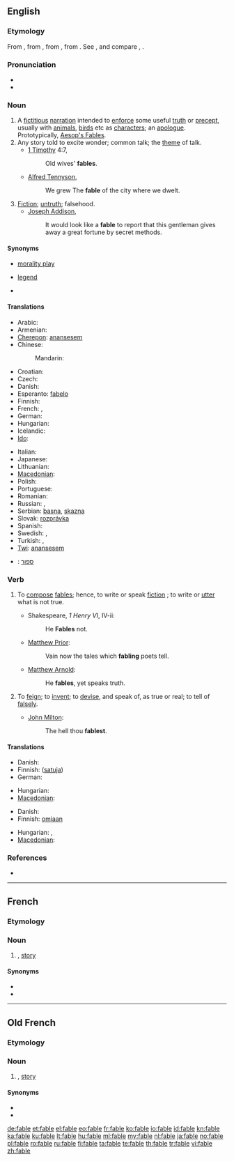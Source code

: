 {{wikipedia}}
==English==

===Etymology===
From {{etyl|enm|en}}, from {{etyl|fro|en}} {{term|fable|lang=fro}}, from {{etyl|la|en}} {{term|fabula|lang=la}}, from {{term|fari||to speak, say|lang=la}}. See {{term|Ban}}, and compare {{term|fabulous}}, {{term|fame}}.

===Pronunciation===
* {{audio|en-us-fable.ogg|Audio (US)}}
* {{rhymes|eɪbəl}}

===Noun===
{{en-noun}}

# A [[fictitious]] [[narration]] intended to [[enforce]] some useful [[truth]] or [[precept]], usually with [[animals]], [[birds]] etc as [[characters]]; an [[apologue]]. Prototypically, [[w:Aesop's Fables|Aesop's Fables]].
# Any story told to excite wonder; common talk; the [[theme]] of talk.
#* [[w:First Epistle to Timothy|1 Timothy]] 4:7,
#*: Old wives' '''fables'''.
#* [[w:Alfred Tennyson, 1st Baron Tennyson|Alfred Tennyson]],
#*: We grew The '''fable''' of the city where we dwelt.
# [[fiction|Fiction]]; [[untruth]]; falsehood.
#* [[w:Joseph Addison|Joseph Addison]],
#*: It would look like a '''fable''' to report that this gentleman gives away a great fortune by secret methods.

====Synonyms====
* {{sense|fiction to enforce a useful precept}} [[morality play]]
* {{sense|story to excite wonder}} [[legend]]
* {{sense|falsehood}}

====Translations====
{{trans-top|story or tale intended to instruct, to amuse, to enforce some useful truth or precept}}
* Arabic: {{t|ar|أسطورة|f|tr='usTuura}}
* Armenian: {{t+|hy|առակ|tr=aṙak}}
* [[Cherepon]]: [[anansesem]]
* Chinese:
*: Mandarin: {{t-|cmn|寓言|tr=yùyán|sc=Hani}}
* Croatian: {{t+|hr|bajka|f|alt=bȃjka}}
* Czech: {{t+|cs|bajka|f}}
* Danish: {{t-|da|fabel}}
* Esperanto: [[fabelo]]
* Finnish: {{t+|fi|satu}}
* French: {{t+|fr|conte|m}}, {{t+|fr|fable|f}}
* German: {{t+|de|Fabel|f}}
* Hungarian: {{t+|hu|mese}}
* Icelandic: {{t|is|dæmisaga|f}}
* [[Ido]]: {{t|io|fablo|xs=Ido}}
{{trans-mid}}
* Italian: {{t-|it|fiaba|m}}
* Japanese: {{t-|ja|寓言|tr=ぐうげん, gūgen}}
* Lithuanian: {{t|lt|pasakėčia|f|xs=Lithuanian}}
* [[Macedonian]]: {{t-|mk|басна|f|tr=básna}}
* Polish: {{t+|pl|bajka}}
* Portuguese: {{t|pt|fábula|f}}
* Romanian: {{t-|ro|poveste}}
* Russian: {{t+|ru|басня|f|tr=básnja}}, {{t|ru|притча|f|tr=prítča}}
* Serbian: [[basna]], [[skazna]]
* Slovak: [[rozprávka]]
* Spanish: {{t-|es|fábula|f}}
* Swedish: {{t+|sv|saga}}, {{t+|sv|berättelse}}
* Turkish: {{t|tr|fabl}}, {{t|tr|öykünce}}
* [[Twi]]: [[anansesem]]
{{trans-bottom}}

{{checktrans-top}}
* {{ttbc|he}}: [[ספור]]
{{trans-mid}}
{{trans-bottom}}

===Verb===
{{en-verb|fabl|ing}}

# {{intransitive|archaic}} To [[compose]] [[fables]]; hence, to write or speak [[fiction]] ; to write or [[utter]] what is not true.
#* Shakespeare, ''1 Henry VI'', IV-ii:
#*: He '''Fables''' not.
#* [[w:Matthew Prior|Matthew Prior]]:
#*: Vain now the tales which '''fabling''' poets tell.
#* [[w:Matthew Arnold|Matthew Arnold]]:
#*: He '''fables''', yet speaks truth.
# {{transitive|archaic}} To [[feign]]; to [[invent]]; to [[devise]], and speak of, as true or real; to tell of [[falsely]].
#* [[w:John Milton|John Milton]]:
#*: The hell thou '''fablest'''.

====Translations====
{{trans-top|compose fables}}
* Danish: {{t-|da|fable}}
* Finnish: {{t+|fi|sepittää}} ([[satu#Finnish|satuja]])
* German: {{t+|de|fabulieren}}
{{trans-mid}}
* Hungarian: {{t|hu|mesél}}
* [[Macedonian]]: {{t|mk|фабулира|tr=fabulíra}}
{{trans-bottom}}

{{trans-top|tell of falsely}}
* Danish: {{t|da|fabulere}}
* Finnish: {{t+|fi|puhua}} [[oma#Finnish|omiaan]]
{{trans-mid}}
* Hungarian: {{t+|hu|költ}}, {{t|hu|kohol}}
* [[Macedonian]]: {{t|mk|измислува|tr=izmísluva}}
{{trans-bottom}}

===References===
* {{R:Webster 1913}}
{{webster}}

----

==French==

===Etymology===
{{etyl|la|fr}} {{term|fabula|lang=la}}

===Noun===
{{fr-noun|f}}

# {{l|en|fable}}, [[story]]

====Synonyms====
* {{l|fr|conte}}
* {{l|fr|histoire}}

----

==Old French==

===Etymology===
{{etyl|la|fro}} {{term|fabula|lang=la}}

===Noun===
{{fro-noun|m}}<!--uncertain, but there is a citation for 'granz fables'-->

# {{l|en|fable}}, [[story]]

====Synonyms====
* {{l|fro|conte}}
* {{l|fro|estoire}}

[[de:fable]]
[[et:fable]]
[[el:fable]]
[[eo:fable]]
[[fr:fable]]
[[ko:fable]]
[[io:fable]]
[[id:fable]]
[[kn:fable]]
[[ka:fable]]
[[ku:fable]]
[[lt:fable]]
[[hu:fable]]
[[ml:fable]]
[[my:fable]]
[[nl:fable]]
[[ja:fable]]
[[no:fable]]
[[pl:fable]]
[[ro:fable]]
[[ru:fable]]
[[fi:fable]]
[[ta:fable]]
[[te:fable]]
[[th:fable]]
[[tr:fable]]
[[vi:fable]]
[[zh:fable]]